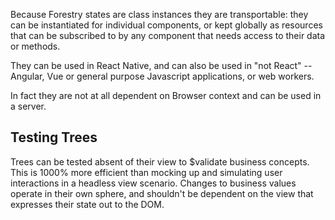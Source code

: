 
Because Forestry states are class instances they are transportable: they can be
instantiated for individual components, or kept globally as resources that can
be subscribed to by any component that needs access to their data or methods.

They can be used in React Native, and can also be used in "not React" -- Angular, Vue or general purpose Javascript applications, or web workers.

In fact they are not at all dependent on Browser context 
and can be used in a server.

## Testing Trees

Trees can be tested absent of their view to $validate business concepts.
This is 1000% more efficient than mocking up and simulating user interactions
in a headless view scenario. Changes to business values operate in their own
sphere, and shouldn't be dependent on the view that expresses their state
out to the DOM.

